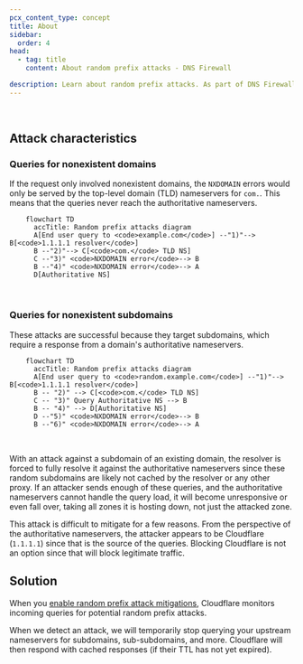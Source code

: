 ```yaml
---
pcx_content_type: concept
title: About
sidebar:
  order: 4
head:
  - tag: title
    content: About random prefix attacks - DNS Firewall

description: Learn about random prefix attacks. As part of DNS Firewall, Cloudflare can protect your upstream authoritative nameservers from these attacks.
---
```



<Render file="random-prefix-attack-definition" /> <br/>

## Attack characteristics

### Queries for nonexistent domains

If the request only involved nonexistent domains, the `NXDOMAIN` errors would only be served by the top-level domain (TLD) nameservers for `com.`. This means that the queries never reach the authoritative nameservers.

```mermaid
    flowchart TD
      accTitle: Random prefix attacks diagram
      A[End user query to <code>example.com</code>] --"1)"--> B[<code>1.1.1.1 resolver</code>]
      B --"2)"--> C[<code>com.</code> TLD NS]
      C --"3)" <code>NXDOMAIN error</code>--> B
      B --"4)" <code>NXDOMAIN error</code>--> A
      D[Authoritative NS]
```

<br/>

### Queries for nonexistent subdomains

These attacks are successful because they target subdomains, which require a response from a domain's authoritative nameservers.

```mermaid
    flowchart TD
      accTitle: Random prefix attacks diagram
      A[End user query to <code>random.example.com</code>] --"1)"--> B[<code>1.1.1.1 resolver</code>]
      B -- "2)" --> C[<code>com.</code> TLD NS]
      C -- "3)" Query Authoritative NS --> B
      B -- "4)" --> D[Authoritative NS]
      D --"5)" <code>NXDOMAIN error</code>--> B
      B --"6)" <code>NXDOMAIN error</code>--> A
```

<br/>

With an attack against a subdomain of an existing domain, the resolver is forced to fully resolve it against the authoritative nameservers since these random subdomains are likely not cached by the resolver or any other proxy. If an attacker sends enough of these queries, and the authoritative nameservers cannot handle the query load, it will become unresponsive or even fall over, taking all zones it is hosting down, not just the attacked zone.

This attack is difficult to mitigate for a few reasons. From the perspective of the authoritative nameservers, the attacker appears to be Cloudflare (`1.1.1.1`) since that is the source of the queries. Blocking Cloudflare is not an option since that will block legitimate traffic.

## Solution

When you [enable random prefix attack mitigations](/dns/dns-firewall/random-prefix-attacks/setup/), Cloudflare monitors incoming queries for potential random prefix attacks.

When we detect an attack, we will temporarily stop querying your upstream nameservers for subdomains, sub-subdomains, and more. Cloudflare will then respond with cached responses (if their TTL has not yet expired).
